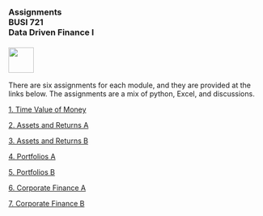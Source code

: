 ### Assignments<br>BUSI 721<br>Data Driven Finance I<br><br>![](RiceBusiness-transparent-logo-sm.png){height="50"}<br>

There are six assignments for each module, and they are provided at the links below.  The assignments are a mix of python, Excel, and discussions.


[1. Time Value of Money](assignment1.qmd)

[2. Assets and Returns A](assignment2.qmd)

[3. Assets and Returns B](assignment3.qmd)

[4. Portfolios A](assignment4.qmd)

[5. Portfolios B](assignment5.qmd)

[6. Corporate Finance A](assignment6.qmd)

[7. Corporate Finance B](assignment7.qmd)

